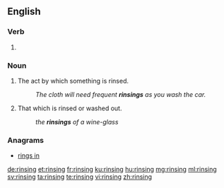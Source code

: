 ==English==

===Verb===
{{head|en|present participle}}

# {{present participle of|rinse|lang=en|nocat=1}}

===Noun===
{{en-noun}}

# The act by which something is rinsed.
#: ''The cloth will need frequent '''rinsings''' as you wash the car.''
# {{label|en|mostly|plural}} That which is rinsed or washed out.
#: ''the '''rinsings''' of a wine-glass''

===Anagrams===
* [[rings in#English|rings in]]

[[de:rinsing]]
[[et:rinsing]]
[[fr:rinsing]]
[[ku:rinsing]]
[[hu:rinsing]]
[[mg:rinsing]]
[[ml:rinsing]]
[[sv:rinsing]]
[[ta:rinsing]]
[[te:rinsing]]
[[vi:rinsing]]
[[zh:rinsing]]